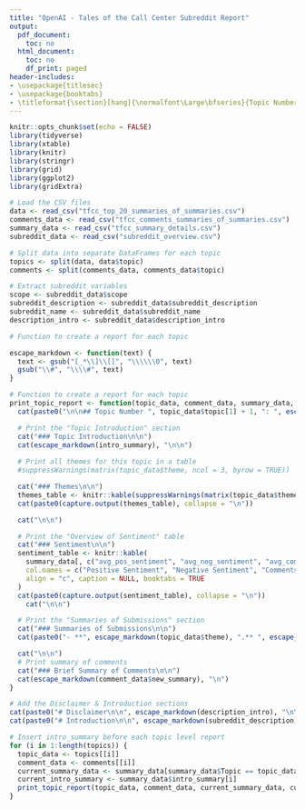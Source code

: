 ```yaml
---
title: "OpenAI - Tales of the Call Center Subreddit Report"
output:
  pdf_document:
    toc: no
  html_document:
    toc: no
    df_print: paged
header-includes:
- \usepackage{titlesec}
- \usepackage{booktabs}
- \titleformat{\section}[hang]{\normalfont\Large\bfseries}{Topic Number \thesection:}{1em}{}
---
```


```r
knitr::opts_chunk$set(echo = FALSE)
library(tidyverse)
library(xtable)
library(knitr)
library(stringr)
library(grid)
library(ggplot2)
library(gridExtra)

```

```r
# Load the CSV files
data <- read_csv("tfcc_top_20_summaries_of_summaries.csv")
comments_data <- read_csv("tfcc_comments_summaries_of_summaries.csv")
summary_data <- read_csv("tfcc_summary_details.csv")
subreddit_data <- read_csv("subreddit_overview.csv")

# Split data into separate DataFrames for each topic
topics <- split(data, data$topic)
comments <- split(comments_data, comments_data$topic)

# Extract subreddit variables
scope <- subreddit_data$scope
subreddit_description <- subreddit_data$subreddit_description
subreddit_name <- subreddit_data$subreddit_name
description_intro <- subreddit_data$description_intro

```


```r

# Function to create a report for each topic

escape_markdown <- function(text) {
  text <- gsub("[_*\\]\\[]", "\\\\\\0", text)
  gsub("\\#", "\\\\#", text)
}

# Function to create a report for each topic
print_topic_report <- function(topic_data, comment_data, summary_data, intro_summary) {
  cat(paste0("\n\n## Topic Number ", topic_data$topic[1] + 1, ": ", escape_markdown(topic_data$topic_name[1]), "\n\n"))

  # Print the "Topic Introduction" section
  cat("### Topic Introduction\n\n")
  cat(escape_markdown(intro_summary), "\n\n")
  
  # Print all themes for this topic in a table
  #suppressWarnings(matrix(topic_data$theme, ncol = 3, byrow = TRUE))

  cat("### Themes\n\n")
  themes_table <- knitr::kable(suppressWarnings(matrix(topic_data$theme, ncol = 3, byrow = TRUE)), col.names = NULL, align = "c", caption = NULL, booktabs = TRUE)
  cat(paste0(capture.output(themes_table), collapse = "\n"))

  cat("\n\n")

  # Print the "Overview of Sentiment" table
  cat("### Sentiment\n\n")
  sentiment_table <- knitr::kable(
    summary_data[, c("avg_pos_sentiment", "avg_neg_sentiment", "avg_comments_pos_sentiment", "avg_comments_neg_sentiment")],
    col.names = c("Positive Sentiment", "Negative Sentiment", "Comments Positive Sentiment", "Comments Negative Sentiment"),
    align = "c", caption = NULL, booktabs = TRUE
  )
  cat(paste0(capture.output(sentiment_table), collapse = "\n"))
    cat("\n\n")

  # Print the "Summaries of Submissions" section
  cat("### Summaries of Submissions\n\n")
  cat(paste0("- **", escape_markdown(topic_data$theme), ".** ", escape_markdown(topic_data$new_summary), "\n\n"), sep = "", collapse = "")

  cat("\n\n")
  # Print summary of comments
  cat("### Brief Summary of Comments\n\n")
  cat(escape_markdown(comment_data$new_summary), "\n")
}

# Add the Disclaimer & Introduction sections
cat(paste0("# Disclaimer\n\n", escape_markdown(description_intro), "\n\n"))
cat(paste0("# Introduction\n\n", escape_markdown(subreddit_description), "\n\n", scope, "\n\n"))

# Insert intro_summary before each topic level report
for (i in 1:length(topics)) {
  topic_data <- topics[[i]]
  comment_data <- comments[[i]]
  current_summary_data <- summary_data[summary_data$Topic == topic_data$topic[1],]
  current_intro_summary <- summary_data$intro_summary[i]
  print_topic_report(topic_data, comment_data, current_summary_data, current_intro_summary)
}



```
